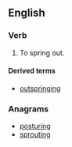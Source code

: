 ==English==

===Verb===
{{en-verb|outsprings|outspringing|outsprang|outsprung}}

# {{context|intransitive|lang=en}} To spring out.

====Derived terms====
* [[outspringing]]<!--noun-->

===Anagrams===
* [[posturing#English|posturing]]
* [[sprouting#English|sprouting]]